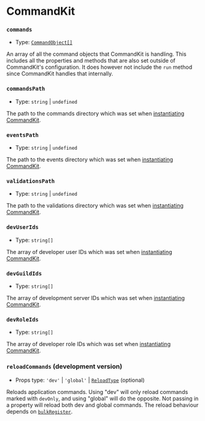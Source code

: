 # CommandKit

### `commands`

-   Type: [`CommandObject[]`](/typedef/CommandObject)

An array of all the command objects that CommandKit is handling. This includes all the properties and methods that are also set outside of CommandKit's configuration. It does however not include the `run` method since CommandKit handles that internally.

### `commandsPath`

-   Type: `string` | `undefined`

The path to the commands directory which was set when [instantiating CommandKit](/docs/commandkit-setup).

### `eventsPath`

-   Type: `string` | `undefined`

The path to the events directory which was set when [instantiating CommandKit](/docs/commandkit-setup).

### `validationsPath`

-   Type: `string` | `undefined`

The path to the validations directory which was set when [instantiating CommandKit](/docs/commandkit-setup).

### `devUserIds`

-   Type: `string[]`

The array of developer user IDs which was set when [instantiating CommandKit](/docs/commandkit-setup).

### `devGuildIds`

-   Type: `string[]`

The array of development server IDs which was set when [instantiating CommandKit](/docs/commandkit-setup).

### `devRoleIds`

-   Type: `string[]`

The array of developer role IDs which was set when [instantiating CommandKit](/docs/commandkit-setup).

### `reloadCommands` (development version)

-   Props type: `'dev'` | `'global'` | [`ReloadType`](/enums/ReloadType) (optional)

Reloads application commands. Using "dev" will only reload commands marked with `devOnly`, and using "global" will do the opposite. Not passing in a property will reload both dev and global commands. The reload behaviour depends on [`bulkRegister`](/docs/commandkit-setup#bulkregister-development-version---optional).
